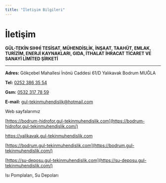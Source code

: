 ```yaml
---
title: "İletişim Bilgileri"
---
```


# İletişim

**GÜL-TEKİN SIHHİ TESİSAT, MÜHENDİSLİK, İNŞAAT, TAAHÜT, EMLAK, TURİZİM, ENERJİ KAYNAKLARI, GIDA, İTHALAT İHRACAT TİCARET VE SANAYİ LİMİTED ŞİRKETİ**

---

**Adres:**
Gökçebel Mahallesi İnönü Caddesi 61/D
Yalıkavak Bodrum MUĞLA

**Tel:** [0252 386 35 54](tel:+902523863554)

**Gsm:** [0532 317 78 59](tel:+905323177859)

**E-mail:** [gul-tekinmuhendislik@hotmail.com](mailto:gul-tekinmuhendislik@hotmail.com)

<Tip>
  Web sayfalarımız

  [https://bodrum-hidrofor.gul-tekinmuhendislik.com](https://bodrum-hidrofor.gul-tekinmuhendislik.com/)

  https://yalikavak.gul-tekinmuhendislik.com

  [https://bodrum.gul-tekinmuhendislik.com](https://bodrum.gul-tekinmuhendislik.com/)

  [https://su-deposu.gul-tekinmuhendislik.com](https://su-deposu.gul-tekinmuhendislik.com/)
</Tip>

<Info>
  Isı Pomplaları, Su Depoları
</Info>